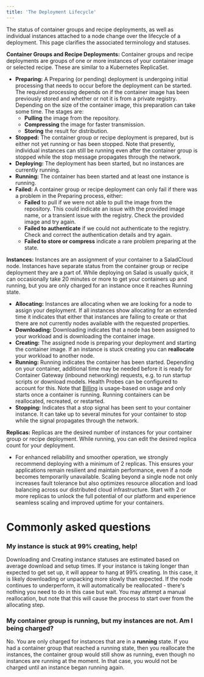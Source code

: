 ```yaml
---
title: 'The Deployment Lifecycle'
---
```


The status of container groups and recipe deployments, as well as individual instances attached to a node change over
the lifecycle of a deployment. This page clarifies the associated terminology and statuses.

**Container Groups and Recipe Deployments:** Container groups and recipe deployments are groups of one or more instances
of your container image or selected recipe. These are similar to a Kubernetes ReplicaSet.

- **Preparing:** A Preparing (or pending) deployment is undergoing initial processing that needs to occur before the
  deployment can be started. The required processing depends on if the container image has been previously stored and
  whether or not it is from a private registry. Depending on the size of the container image, this preparation can take
  some time. The stages are:
  - **Pulling** the image from the repository.
  - **Compressing** the image for faster transmission.
  - **Storing** the result for distribution.
- **Stopped:** The container group or recipe deployment is prepared, but is either not yet running or has been stopped.
  Note that presently, individual instances can still be running even after the container group is stopped while the
  stop message propagates through the network.
- **Deploying:** The deployment has been started, but no instances are currently running.
- **Running:** The container has been started and at least one instance is running.
- **Failed:** A container group or recipe deployment can only fail if there was a problem in the Preparing process,
  either:
  - **Failed** to pull if we were not able to pull the image from the repository. This could indicate an issue with the
    provided image name, or a transient issue with the registry. Check the provided image and try again.
  - **Failed to authenticate** if we could not authenticate to the registry. Check and correct the authentication
    details and try again.
  - **Failed to store or compress** indicate a rare problem preparing at the state.

**Instances:** Instances are an assignment of your container to a SaladCloud node. Instances have separate status from
the container group or recipe deployment they are a part of. While deploying on Salad is usually quick, it can
occasionally take 20 minutes or more to get your containers up and running, but you are only charged for an instance
once it reaches Running state.

- **Allocating:** Instances are allocating when we are looking for a node to assign your deployment. If all instances
  show allocating for an extended time it indicates that either that instances are failing to create or that there are
  not currently nodes available with the requested properties.
- **Downloading:** Downloading indicates that a node has been assigned to your workload and is downloading the container
  image.
- **Creating:** The assigned node is preparing your deployment and starting the container image. If an instance is stuck
  creating you can **reallocate** your workload to another node.
- **Running:** Running indicates the container has been started. Depending on your container, additional time may be
  needed before it is ready for Container Gateway (inbound networking) requests, e.g. to run startup scripts or download
  models. Health Probes can be configured to account for this. Note that [Billing](/container-engine/billing) is
  usage-based on usage and only starts once a container is running. Running containers can be reallocated, recreated, or
  restarted.
- **Stopping:** Indicates that a stop signal has been sent to your container instance. It can take up to several minutes
  for your container to stop while the signal propagates through the network.

**Replicas:** Replicas are the desired number of instances for your container group or recipe deployment. While running,
you can edit the desired replica count for your deployment.

- For enhanced reliability and smoother operation, we strongly recommend deploying with a minimum of 2 replicas. This
  ensures your applications remain resilient and maintain performance, even if a node becomes temporarily unavailable.
  Scaling beyond a single node not only increases fault tolerance but also optimizes resource allocation and load
  balancing across our distributed cloud infrastructure. Start with 2 or more replicas to unlock the full potential of
  our platform and experience seamless scaling and improved uptime for your containers.

# Commonly asked questions

### My instance is stuck at 99% creating, help!

Downloading and Creating instance statuses are estimated based on average download and setup times. If your instance is
taking longer than expected to get set up, it will appear to hang at 99% creating. In this case, it is likely
downloading or unpacking more slowly than expected. If the node continues to underperform, it will automatically be
reallocated - there's nothing you need to do in this case but wait. You may attempt a manual reallocation, but note that
this will cause the process to start over from the allocating step.

### My container group is running, but my instances are not. Am I being charged?

No. You are only charged for instances that are in a **running** state. If you had a container group that reached a
running state, then you reallocate the instances, the container group would still show as running, even though no
instances are running at the moment. In that case, you would not be charged until an instance began running again.
